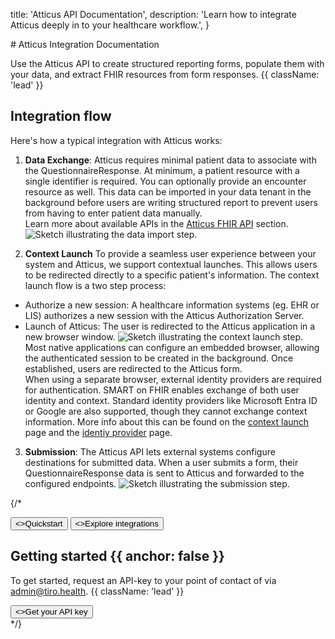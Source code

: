 
  title: 'Atticus API Documentation',
  description:
    'Learn how to integrate Atticus deeply in to your healthcare workflow.',
}

<HeroPattern />
# Atticus Integration Documentation

Use the Atticus API to create structured reporting forms, populate them with your data, and extract FHIR resources from form responses. {{ className: 'lead' }}

## Integration flow
Here's how a typical integration with Atticus works:

1. **Data Exchange**:
Atticus requires minimal patient data to associate with the QuestionnaireResponse. At minimum, a patient resource with a single identifier is required. You can optionally provide an encounter resource as well. This data can be imported in your data tenant in the background before users are writing structured report to prevent users from having to enter patient data manually.\
Learn more about available APIs in the [Atticus FHIR API](./fhir) section.
![Sketch illustrating the data import step.](/data-import.svg)

2. **Context Launch**
To provide a seamless user experience between your system and Atticus, we support contextual launches. This allows users to be redirected directly to a specific patient's information. The context launch flow is a two step process:
- Authorize a new session: A healthcare information systems (eg. EHR or LIS) authorizes a new session with the Atticus Authorization Server.
- Launch of Atticus: The user is redirected to the Atticus application in a new browser window.
![Sketch illustrating the context launch step.](/context-launch.svg)
Most native applications can configure an embedded browser, allowing the authenticated session to be created in the background. Once established, users are redirected to the Atticus form.\
When using a separate browser, external identity providers are required for authentication. SMART on FHIR enables exchange of both user identity and context.
Standard identity providers like Microsoft Entra ID or Google are also supported, though they cannot exchange context information.
More info about this can be found on the [context launch](./context) page and the [identiy provider](./identity-provider) page.

3. **Submission**:
The Atticus API lets external systems configure destinations for submitted data.
When a user submits a form, their QuestionnaireResponse data is sent to Atticus and forwarded to the configured endpoints.
![Sketch illustrating the submission step.](/submission.svg)

{/*
<div className="not-prose mb-16 mt-6 flex gap-3">
  <Button href="/quickstart" arrow="right">
    <>Quickstart</>
  </Button>
  <Button href="/intergrations" variant="outline">
    <>Explore integrations</>
  </Button>
</div>


## Getting started {{ anchor: false }}

To get started, request an API-key to your point of contact of via [admin@tiro.health](mailto:admin@tiro.health). {{ className: 'lead' }}

<div className="not-prose">
  <Button href="mailto:admin@tiro.health" variant="text" arrow="right">
    <>Get your API key</>
  </Button>
</div>

<Guides />

<Resources />
*/}
